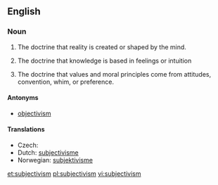 ==English==
{{wikipedia}}

===Noun===
{{en-noun}}

# {{metaphysics}} The doctrine that reality is created or shaped by the mind.
# {{epistemology}} The doctrine that knowledge is based in feelings or intuition
# {{ethics}} The doctrine that values and moral principles come from attitudes, convention, whim, or preference.

====Antonyms====
* [[objectivism]]

====Translations====
* Czech: {{t-|cs|subjektivismus|m}}
* Dutch: [[subjectivisme]] {{n}}
* Norwegian: [[subjektivisme]]

[[et:subjectivism]]
[[pl:subjectivism]]
[[vi:subjectivism]]